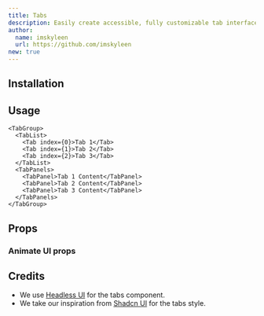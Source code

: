 ```yaml
---
title: Tabs
description: Easily create accessible, fully customizable tab interfaces, with robust focus management and keyboard navigation support.
author:
  name: imskyleen
  url: https://github.com/imskyleen
new: true
---
```


<ComponentPreview name="headless-tabs-demo" />

## Installation

<ComponentInstallation name="headless-tabs" />

## Usage

```tsx
<TabGroup>
  <TabList>
    <Tab index={0}>Tab 1</Tab>
    <Tab index={1}>Tab 2</Tab>
    <Tab index={2}>Tab 3</Tab>
  </TabList>
  <TabPanels>
    <TabPanel>Tab 1 Content</TabPanel>
    <TabPanel>Tab 2 Content</TabPanel>
    <TabPanel>Tab 3 Content</TabPanel>
  </TabPanels>
</TabGroup>
```

## Props

<div className="flex flex-row gap-x-3">
  <ExternalLink href="https://headlessui.com/react/tabs" text="Docs" />
  <ExternalLink
    href="https://headlessui.com/react/tabs#component-api"
    text="API Reference"
  />
</div>

### Animate UI props

## Credits

- We use [Headless UI](https://headlessui.com/react/tabs) for the tabs component.
- We take our inspiration from [Shadcn UI](https://ui.shadcn.com/docs/components/tabs) for the tabs style.
